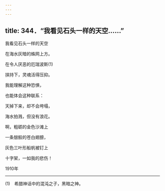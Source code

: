 ```yaml
---
---
---
```

title: 344．“我看见石头一样的天空……”
---




我看见石头一样的天空

在海水灰暗的蛛网上方。

在令人厌恶的厄瑞波斯(1)

挟持下，灵魂活得压抑。

我能理解这种恐惧，

也能体会这种联系：

天掉下来，却不会垮塌，

海水拍溅，但没有浪花。

啊，粗砺的金色沙滩上

一条银鲛的苍白翅膀，

灰色三叶形船帆被钉上

十字架，一如我的悲伤！

1910年



* * *



(1)　希腊神话中的混沌之子，黑暗之神。